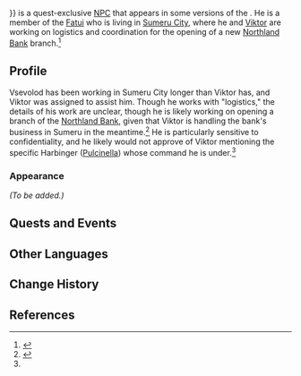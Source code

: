 {{Meta
|missing_NPC_profile  = yes
}}
{{Character Infobox
|type             = Quest NPC
|image            = NPC Vsevolod.png
|region           = Snezhnaya
|location         = Sumeru

|affiliation      = Fatui
|title            = 

|ancestry         = <!-- Clan/family -->
|father           = 
|mother           = 
|spouse           = 
|sibling          = 
|child            = 
|relative         = 

|dialoguereward   = 
}}
{{Lang|'''Vsevolod'''|ru=Всеволод|ru_rm={{#invoke:ru-rm|main|Всеволод}}}} is a quest-exclusive [[NPC]] that appears in some versions of the {{Quest|Equivalent Exchange Once More}}. He is a member of the [[Fatui]] who is living in [[Sumeru City]], where he and [[Viktor]] are working on logistics and coordination for the opening of a new [[Northland Bank]] branch.<ref name="EE">{{Ref/Quest|Equivalent Exchange Once More}}</ref>
<!--
==Location==
{{subst:#tag:gallery|
NPC Location {{subst:PAGENAME}}.png{{subst:!}}{{subst:PAGENAME}}'s location
NPC Location {{subst:PAGENAME}} Context.png{{subst:!}}Additional context
|hideaddbutton=true
|captionalign=center
}}
-->
==Profile==
<!-- Detailed story/lore information goes here. -->
Vsevolod has been working in Sumeru City longer than Viktor has, and Viktor was assigned to assist him. Though he works with "logistics," the details of his work are unclear, though he is likely working on opening a branch of the [[Northland Bank]], given that Viktor is handling the bank's business in Sumeru in the meantime.<ref>{{Ref/BB|Kalimi Exchange Bulletin Board|Northland Bank Notice}}</ref> He is particularly sensitive to confidentiality, and he likely would not approve of Viktor mentioning the specific Harbinger ([[Pulcinella]]) whose command he is under.<ref name="EE" />

===Appearance===
''(To be added.)''

==Quests and Events==
{{Quests and Events}}
<!--
==Idle Quotes==
{{Dialogue Start}}
: {{DIcon|Idle}} (Text)
:: {{A|VO {{subst:PAGENAME}} 01.ogg}} "(Text)"
{{Dialogue End}}

==Dialogue==
{{Dialogue Start}}
:'''{{subst:PAGENAME}}:'''
:{{DIcon}}
{{Dialogue End}}

==Event Dialogue==
===Event Name===
{{Dialogue Start}}
:'''{{subst:PAGENAME}}:'''
{{Dialogue End}}

==Trivia==
* 
-->
==Other Languages==
{{Other Languages
|default_hidden = 1
|en      = Vsevolod
|zhs     = 弗谢沃洛德
|zhs_rm  = Fúxièwòluòdé
|zht     = 弗謝沃洛德
|zht_rm  = Fúxièwòluòdé
|ja      = フセヴォロド
|ja_rm   = Fusevorodo
|ko      = 프세볼로트
|es      = Vsevolod
|fr      = Vsevolod
|ru      = Всеволод
|th      = Vsevolod
|vi      = Vsevolod
|de      = Vsevolod
|id      = Vsevolod
|pt      = Vsevolod
|tr      = Vsevolod
|it      = Vsevolod
}}

==Change History==
{{Change History|introduced=3.0|3.5}}

==References==
{{Reflist}}